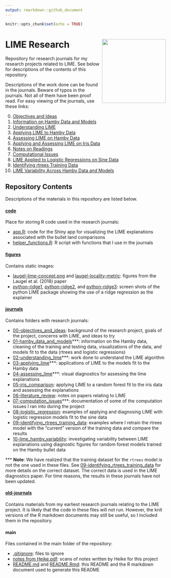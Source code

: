 ```yaml
---
output: rmarkdown::github_document
---
```


```r
knitr::opts_chunk$set(echo = TRUE)
```

# LIME Research <img align="right" height="200" src="https://i.pinimg.com/originals/de/18/33/de18338e3313edd97d8156d987244e74.jpg">

Repository for research journals for my research projects related to LIME. See below for descriptions of the contents of this repository.

Descriptions of the work done can be found in the journals. Beware of typos in the journals. Not all of them have been proof read. For easy viewing of the journals, use these links: 

0. [Objectives and Ideas](https://goodekat.github.io/LIME-research-journals/journals/00-objectives_and_ideas/00-objectives_and_ideas.html)
1. [Information on Hamby Data and Models](https://goodekat.github.io/LIME-research-journals/journals/01-hamby_data_and_models/01-hamby_data_and_models.html)
2. [Understanding LIME](https://goodekat.github.io/LIME-research-journals/journals/02-understanding_lime/02-understanding_lime.html)
3. [Applying LIME to Hamby Data](https://goodekat.github.io/LIME-research-journals/journals/03-applying_lime/03-applying_lime.html)
4. [Assessing LIME on Hamby Data](https://goodekat.github.io/LIME-research-journals/journals/04-assessing_lime/04-assessing_lime.html)
5. [Applying and Assessing LIME on Iris Data](https://goodekat.github.io/LIME-research-journals/journals/05-iris_comparison/05-iris_comparison.html)
6. [Notes on Readings](https://goodekat.github.io/LIME-research-journals/journals/06-literature_review/06-literature_review.html)
7. [Computational Issues](https://goodekat.github.io/LIME-research-journals/journals/07-computation_issues/07-computation_issues.html)
8. [LIME Applied to Logistic Regressions on Sine Data](https://goodekat.github.io/LIME-research-journals/journals/08-logistic_regression/08-logistic_regression.html)
9. [Identifying rtrees Training Data](https://goodekat.github.io/LIME-research-journals/journals/09-identifying_rtrees_training_data/09-identifying_rtrees_training_data.html)
10. [LIME Variability Across Hamby Data and Models](https://goodekat.github.io/LIME-research-journals/journals/10-lime_hamby_variability/10-lime_hamby_variability.html)

## Repository Contents

Descriptions of the materials in this repository are listed below.

#### [**code**](code/)

Place for storing R code used in the research journals:

- [app.R](code/app.R): code for the Shiny app for visualizing the LIME explanations associated with the bullet land comparisons
- [helper_functions.R](code/helper_functions.R): R script with functions that I use in the journals
  
#### [**figures**](figures)

Contains static images:

- [laugel-lime-concept.png](figures/laugel-lime-concept.png) and [laugel-locality-metric](figures/laugel-locality-metric.png): figures from the Laugel et al. (2018) paper
- [python-ridge1](figures/python-ridge1.png), [python-ridge2](figures/python-ridge2.png), and [python-ridge3](figures/python-ridge3.png): screen shots of the python LIME package showing the use of a ridge regression as the explainer

#### [**journals**](journals)

Contains folders with research journals:

- [00-objectives_and_ideas](journals/00-objectives_and_ideas): background of the research project, goals of the project, concerns with LIME, and ideas to try
- [01-hamby_data_and_models](journals/01-hamby_data_and_models)***: information on the Hamby data, cleaning of the training and testing data, visualizations of the data, and models fit to the data (rtrees and logistic regressions)
- [02-understanding_lime](journals/02-understanding_lime)***: work done to understand the LIME algorithm
- [03-applying_lime](journals/03-applying_lime)***: applications of LIME to the models fit to the Hamby data
- [04-assessing_lime](journals/04-assessing_lime)***: visual diagnostics for assessing the lime explanations
- [05-iris_comparison](journals/05-iris_comparison): applying LIME to a random forest fit to the iris data and assessing the explanations
- [06-literature_review](journals/06-literature_review/): notes on papers relating to LIME
- [07-computation_issues](journals/07-computation_issues/)***: documentation of some of the computation issues I ran into during the project
- [08-logistic_regression](journals/08-logistic_regression): examples of applying and diagnosing LIME with logistic regression models fit to the sine data
- [09-identifying_rtrees_training_data](journals/09-identifying_rtrees_training_data/): examples where I retrain the rtrees model with the "current" version of the training data and compare the results
- [10-lime_hamby_variability](journals/10-lime_hamby_variability/): investigating variability between LIME explanations using diagnostic figures for random forest models trained on the Hamby bullet data

*** **Note**: We have realized that the training dataset for the `rtrees` model is not the one used in these files. See [09-identifying_rtrees_training_data](journals/09-identifying_rtrees_training_data) for more details on the correct dataset. The correct data is used in the LIME diagnostics paper. For time reasons, the results in these journals have not been updated.

#### [**old-journals**](old-journals)

Contains materials from my earliest research journals relating to the LIME project. It is likely that the code in these files will not run. However, the knit versions of the R markdown documents may still be useful, so I included them in the repository.

#### **main**

Files contained in the main folder of the repository:

- [.gitignore](.gitignore): files to ignore
- [notes from Heike.pdf](notes from Heike.pdf): scans of notes written by Heike for this project
- [README.md](README.md) and [README.Rmd](README.Rmd): this README and the R markdown document used to generate this README
